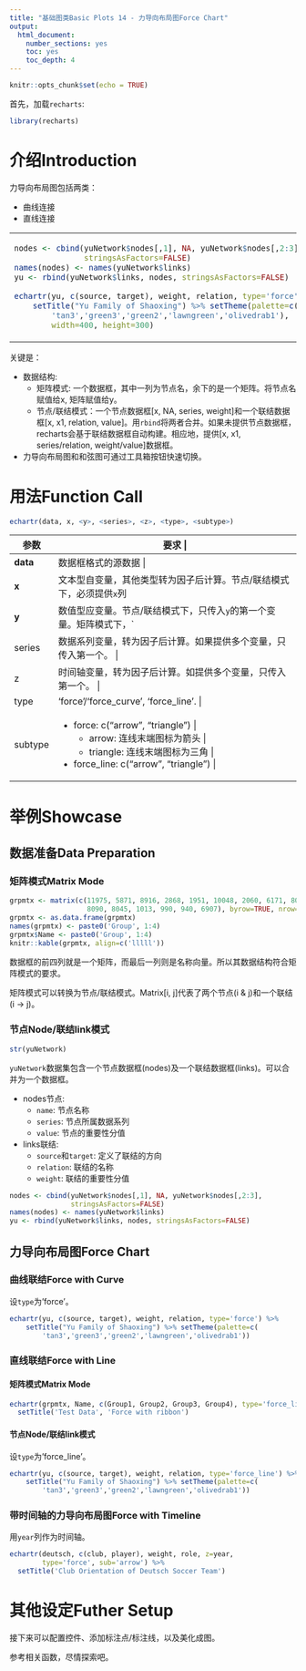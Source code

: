 ```yaml
---
title: "基础图类Basic Plots 14 - 力导向布局图Force Chart"
output: 
  html_document: 
    number_sections: yes
    toc: yes
    toc_depth: 4
---
```


```r
knitr::opts_chunk$set(echo = TRUE)
```

首先，加载`recharts`:
```r
library(recharts)
```

# 介绍Introduction

力导向布局图包括两类：

- 曲线连接
- 直线连接

<table id='intro'>
<tr><td>
```r
nodes <- cbind(yuNetwork$nodes[,1], NA, yuNetwork$nodes[,2:3],
               stringsAsFactors=FALSE)
names(nodes) <- names(yuNetwork$links)
yu <- rbind(yuNetwork$links, nodes, stringsAsFactors=FALSE)

echartr(yu, c(source, target), weight, relation, type='force') %>% 
    setTitle("Yu Family of Shaoxing") %>% setTheme(palette=c(
        'tan3','green3','green2','lawngreen','olivedrab1'), 
        width=400, height=300)
```
</td>
<td>
```r
echartr(yu, c(source, target), weight, relation, type='force_line') %>% 
    setTitle("Yu Family of Shaoxing") %>% setTheme(palette=c(
        'tan3','green3','green2','lawngreen','olivedrab1'), 
        width=400, height=300)
```
</td></tr>
</table>

关键是：

- 数据结构:
  - 矩阵模式: 一个数据框，其中一列为节点名，余下的是一个矩阵。将节点名赋值给x, 矩阵赋值给y。
  - 节点/联结模式：一个节点数据框[x, NA, series, weight]和一个联结数据框[x, x1, relation, value]。用`rbind`将两者合并。如果未提供节点数据框，recharts会基于联结数据框自动构建。相应地，提供[x, x1, series/relation, weight/value]数据框。
- 力导向布局图和和弦图可通过工具箱按钮快速切换。

# 用法Function Call

```r
echartr(data, x, <y>, <series>, <z>, <type>, <subtype>)
```

+--------+--------------------------------------------------------------------+
| 参数   |  要求                        |
+========+====================================================================+
|**data**| 数据框格式的源数据                          |
+--------+--------------------------------------------------------------------+
| **x**  | 文本型自变量，其他类型转为因子后计算。节点/联结模式下，必须提供`x`列。矩阵模式下，只传入`x`的第一个变量。 |
+--------+--------------------------------------------------------------------+
| **y**  | 数值型应变量。节点/联结模式下，只传入`y`的第一个变量。矩阵模式下，`y`的所有列都被传入。 |
+--------+--------------------------------------------------------------------+
| series | 数据系列变量，转为因子后计算。如果提供多个变量，只传入第一个。 |
+--------+--------------------------------------------------------------------+
|  z     | 时间轴变量，转为因子后计算。如提供多个变量，只传入第一个。 |
+--------+--------------------------------------------------------------------+
| type   | 'force'/'force_curve', 'force_line'. |
+--------+--------------------------------------------------------------------+
| subtype| - force: c("arrow", "triangle") | 
|        |     + arrow: 连线末端图标为箭头 |
|        |     + triangle: 连线末端图标为三角 |
|        | - force_line: c("arrow", "triangle") | 
+--------+--------------------------------------------------------------------+

# 举例Showcase

## 数据准备Data Preparation


### 矩阵模式Matrix Mode

```r
grpmtx <- matrix(c(11975, 5871, 8916, 2868, 1951, 10048, 2060, 6171, 8010, 16145,
                   8090, 8045, 1013, 990, 940, 6907), byrow=TRUE, nrow=4)
grpmtx <- as.data.frame(grpmtx)
names(grpmtx) <- paste0('Group', 1:4)
grpmtx$Name <- paste0('Group', 1:4)
knitr::kable(grpmtx, align=c('lllll'))
```

数据框的前四列就是一个矩阵，而最后一列则是名称向量。所以其数据结构符合矩阵模式的要求。

矩阵模式可以转换为节点/联结模式。Matrix[i, j]代表了两个节点(i & j)和一个联结(i -> j)。

### 节点Node/联结link模式

```r
str(yuNetwork)
```

`yuNetwork`数据集包含一个节点数据框(nodes)及一个联结数据框(links)。可以合并为一个数据框。

- nodes节点: 
    - `name`: 节点名称
    - `series`: 节点所属数据系列
    - `value`: 节点的重要性分值
- links联结: 
    - `source`和`target`: 定义了联结的方向
    - `relation`: 联结的名称
    - `weight`: 联结的重要性分值

```r
nodes <- cbind(yuNetwork$nodes[,1], NA, yuNetwork$nodes[,2:3],
               stringsAsFactors=FALSE)
names(nodes) <- names(yuNetwork$links)
yu <- rbind(yuNetwork$links, nodes, stringsAsFactors=FALSE)
```


## 力导向布局图Force Chart

### 曲线联结Force with Curve

设`type`为'force'。

```r
echartr(yu, c(source, target), weight, relation, type='force') %>% 
    setTitle("Yu Family of Shaoxing") %>% setTheme(palette=c(
        'tan3','green3','green2','lawngreen','olivedrab1'))
```

### 直线联结Force with Line

#### 矩阵模式Matrix Mode

```r
echartr(grpmtx, Name, c(Group1, Group2, Group3, Group4), type='force_line') %>% 
  setTitle('Test Data', 'Force with ribbon')
```

#### 节点Node/联结link模式

设`type`为'force_line'。

```r
echartr(yu, c(source, target), weight, relation, type='force_line') %>% 
    setTitle("Yu Family of Shaoxing") %>% setTheme(palette=c(
        'tan3','green3','green2','lawngreen','olivedrab1'))
```


### 带时间轴的力导向布局图Force with Timeline

用`year`列作为时间轴。

```r
echartr(deutsch, c(club, player), weight, role, z=year,
        type='force', sub='arrow') %>% 
  setTitle('Club Orientation of Deutsch Soccer Team')
```

# 其他设定Futher Setup

接下来可以配置控件、添加标注点/标注线，以及美化成图。

参考相关函数，尽情探索吧。

